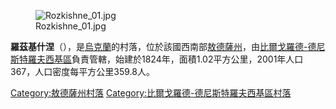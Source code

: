 {{expand|time=2016-09-04T03:29:37+00:00}}
{{unreferenced|time=2016-09-04T03:29:37+00:00}}
[[Image:Rozkishne_01.jpg|right]]

{{coord|46|10|41|N|30|7|54|E|scale:30000|display=title}}

'''羅茲基什涅'''（{{lang-uk|Розкішне}}），是[[烏克蘭|烏克蘭]]的村落，位於該國西南部[[敖德薩州|敖德薩州]]，由[[比爾戈羅德-德尼斯特羅夫西基區|比爾戈羅德-德尼斯特羅夫西基區]]負責管轄，始建於1824年，面積1.02平方公里，2001年人口367，人口密度每平方公里359.8人。

{{DEFAULTSORT:Розкішне}}
[[Category:敖德薩州村落|Category:敖德薩州村落]]
[[Category:比爾戈羅德-德尼斯特羅夫西基區村落|Category:比爾戈羅德-德尼斯特羅夫西基區村落]]


{{Odessa-geo-stub}}